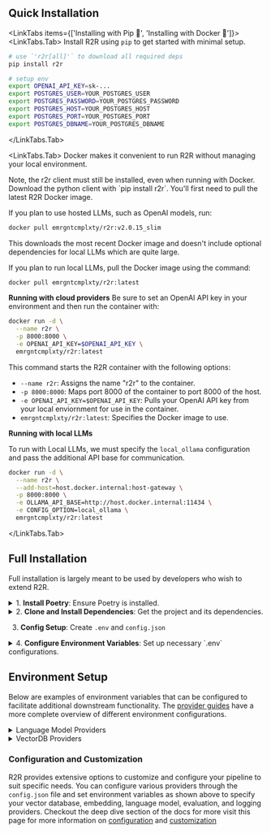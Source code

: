 
## Quick Installation

<LinkTabs items={['Installing with Pip 🐍', 'Installing with Docker 🐳']}>
  <LinkTabs.Tab>
  Install R2R using `pip` to get started with minimal setup.

  ```bash
  # use `'r2r[all]'` to download all required deps
  pip install r2r

  # setup env
  export OPENAI_API_KEY=sk-...
  export POSTGRES_USER=YOUR_POSTGRES_USER
  export POSTGRES_PASSWORD=YOUR_POSTGRES_PASSWORD
  export POSTGRES_HOST=YOUR_POSTGRES_HOST
  export POSTGRES_PORT=YOUR_POSTGRES_PORT
  export POSTGRES_DBNAME=YOUR_POSTGRES_DBNAME
  ```
  </LinkTabs.Tab>

  <LinkTabs.Tab>
  Docker makes it convenient to run R2R without managing your local environment.

  <Callout>
  Note, the r2r client must still be installed, even when running with Docker. Download the python client with `pip install r2r`.
  </Callout>
  You'll first need to pull the latest R2R Docker image.

  If you plan to use hosted LLMs, such as OpenAI models, run:
  ```bash filename="bash" copy
  docker pull emrgntcmplxty/r2r:v2.0.15_slim
  ```

  This downloads the most recent Docker image and doesn't include optional dependencies for local LLMs which are quite large.

  If you plan to run local LLMs, pull the Docker image using the command:
  ```bash filename="bash" copy
  docker pull emrgntcmplxty/r2r:latest
  ```

  **Running with cloud providers**
  Be sure to set an OpenAI API key in your environment and then run the container with:

  ```bash filename="bash" copy
  docker run -d \
    --name r2r \
    -p 8000:8000 \
    -e OPENAI_API_KEY=$OPENAI_API_KEY \
    emrgntcmplxty/r2r:latest
  ```


  This command starts the R2R container with the following options:

  - `--name r2r`: Assigns the name "r2r" to the container.
  - `-p 8000:8000`: Maps port 8000 of the container to port 8000 of the host.
  - `-e OPENAI_API_KEY=$OPENAI_API_KEY`: Pulls your OpenAI API key from your local enviornment for use in the container.
  - `emrgntcmplxty/r2r:latest`: Specifies the Docker image to use.

  **Running with local LLMs**

  To run with Local LLMs, we must specify the `local_ollama` configuration and pass the additional API base for communication.

  ```bash filename="bash" copy
  docker run -d \
    --name r2r \
    --add-host=host.docker.internal:host-gateway \
    -p 8000:8000 \
    -e OLLAMA_API_BASE=http://host.docker.internal:11434 \
    -e CONFIG_OPTION=local_ollama \
    emrgntcmplxty/r2r:latest
  ```

  </LinkTabs.Tab>
</LinkTabs>


## Full Installation

Full installation is largely meant to be used by developers who wish to extend R2R.

<details>
<summary>1.&nbsp;<b>Install Poetry</b>: Ensure Poetry is installed.</summary>
Poetry manages the virtual environment and dependency resolution for your project, making it compatible with both existing `Pip` and `Conda` environments.
To install poetry, visit the [official Poetry website](https://python-poetry.org/docs/#installation) for the latest package and installation instructions or run the following command.
</details>

<details>
<summary>2.&nbsp;<b>Clone and Install Dependencies</b>: Get the project and its dependencies.</summary>
- Clone the project repository and navigate to the project directory:
  ```bash filename="bash" copy
  git clone git@github.com:SciPhi-AI/r2r.git
  cd r2r
  ```
- Install the project dependencies with Poetry:
  ```bash filename="bash" copy
  # See pyproject.toml for available extras
  # use "all" to include every optional dependency
  poetry install -E all
  ```
</details>

3. **Config Setup**: Create `.env` and `config.json`

<details>
<summary>4.&nbsp;<b>Configure Environment Variables</b>: Set up necessary `.env` configurations.</summary>
Copy the `.env.example` to `.env` and then apply your secrets. Afterwards, inspect the `config.json` and make any desired modifications.

```bash filename="bash" copy
vim .env # save env variables here

# Modify the config.json
vim config.json
```

We have several config options to run the project locally or at the cloud. At minimum, you'll need your OpenAI key secrets in your `.env` file for the project to work properly. For a fast setup, you can get started with a local Postgres db.

Visit this page for more information on [config setup](/deep-dive/config).
</details>


## Environment Setup

Below are examples of environment variables that can be configured to facilitate additional downstream functionality. The [provider guides](../providers/llms) have a more complete overview of different environment configurations.

<details>
<summary>Language Model Providers</summary>

#### OpenAI API Key

Used by default for embedding and LLM completions:

```bash filename="bash" copy
export OPENAI_API_KEY=sk-...
```

#### Other LLM Providers (Anthropic, Vertex AI, etc.)

Configure your environment for additional providers:

```bash filename="bash" copy
export ANTHROPIC_API_KEY=...
export VERTEX_API_KEY=...
# Add other provider keys as needed
```

</details>


<details>
<summary>VectorDB Providers</summary>

#### R2R Local VectorDB

R2R default selection - a simple SQLite-powered vector DB, optimal for lightweight workloads:

```bash filename="bash" copy
export LOCAL_DB_PATH=local.sqlite
```

#### pgvector

Better for larger scale workloads that benefit from relational data:

```bash filename="bash" copy
export POSTGRES_USER=your_user
export POSTGRES_PASSWORD=your_password
export POSTGRES_HOST=your_host
export POSTGRES_PORT=your_port
export POSTGRES_DBNAME=your_db
```
</details>

### Configuration and Customization

R2R provides extensive options to customize and configure your pipeline to suit specific needs. You can configure various providers through the `config.json` file and set environment variables as shown above to specify your vector database, embedding, language model, evaluation, and logging providers. Checkout the deep dive section of the docs for more visit this page for more information on [configuration](/deep-dive/configuring-R2R) and [customization](/deep-dive/customizing-your-pipeline)
